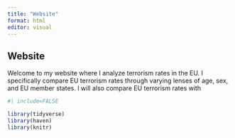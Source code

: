 ```yaml
---
title: "Website"
format: html
editor: visual
---
```


## Website

Welcome to my website where I analyze terrorism rates in the EU. I specifically compare EU terrorism rates through varying lenses of age, sex, and EU member states. I will also compare EU terrorism rates with 

```r
#| include=FALSE 

library(tidyverse)
library(haven)
library(knitr)
```




